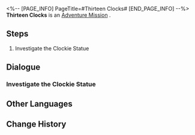 <%-- [PAGE_INFO]
PageTitle=#Thirteen Clocks#
[END_PAGE_INFO] --%>
{{Stub|Dialogue, characters, and location(s)}}
{{Mission Infobox
|id            = 4040306
|title         = 
|image         = Mission Thirteen Clocks.png
|type          = Adventure
|event_name    = 
|chapter       = 
|requirements  = {{cx}}<!--Hidden Exploration Objective ID 4040307--> completed
|summary       = <!--official mission summary from Fate's Atlas-->
|characters    = <!--characters that appear in this mission-->
|startLocation = <!--location as it intially appears on the mission screen-->
|world         = <!--i.e. Penacony-->
|area          = <!--i.e. A Child's Dream-->
|prev          = 
|next          = 
|exp           = 
|credits       = 5000
|stellarJade   = 
|other         = {{Card List||delim=;}}
}}
'''Thirteen Clocks''' is an [[Adventure Mission]]<!--in [world]-->.

==Steps==
# Investigate the Clockie Statue

<!--
==Gameplay Notes==

--><!--
==Trial Character==

-->
==Dialogue==
{{Stub Dialogue}}
===Investigate the Clockie Statue===
{{Mission Description|type=adventure|location=<!--to be added-->|You never thought you'd come across a living and breathing Clockie, the cartoon character, in the Golden Hour.<br />Do you remember the statue shaped after it? There might be something fun happening over there.}}
{{Dialogue Start}}
:{{tx}}
{{Dialogue End}}

==Other Languages==
{{Other Languages
|en   = Thirteen Clocks
|zhs  = 十三只钟
|zht  = 十三個鐘
|ja   = 13個の時計
|ko   = 13개의 시계
|es   = Trece relojes
|fr   = Treize horloges
|ru   = Тринадцать часов
|th   = นาฬิกาสิบสามเรือน
|vi   = 13 Chiếc Đồng Hồ
|de   = Dreizehn Uhren
|id   = 13 Jam
|pt   = Treze Relógios
}}

==Change History==
{{Change History|2.0}}
